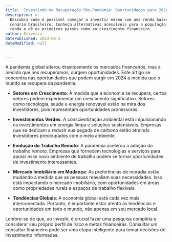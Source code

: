 ```yaml
---
title: 'Investindo na Recuperação Pós-Pandemia: Oportunidades para 2024'
description: >-
  Descubra como é possível começar a investir mesmo com uma renda baixa no
  cenário brasileiro. Conheça alternativas acessíveis para a população de baixa
  renda e dê os primeiros passos rumo ao crescimento financeiro.
author: Oliveira
datePublished: 2023-09-3
dateModified: null


---
```


A pandemia global alterou drasticamente os mercados financeiros, mas à medida que nos recuperamos, surgem oportunidades. Este artigo se concentra nas oportunidades que podem surgir em 2024 à medida que o mundo se recupera da pandemia.

* **Setores em Crescimento**: À medida que a economia se recupera, certos setores podem experimentar um crescimento significativo. Setores como tecnologia, saúde e energia renovável estão na mira dos investidores, pois representam oportunidades promissoras.

* **Investimentos Verdes**: A conscientização ambiental está impulsionando os investimentos em energia limpa e soluções sustentáveis. Empresas que se dedicam a reduzir sua pegada de carbono estão atraindo investidores preocupados com o meio ambiente.

* **Evolução do Trabalho Remoto**: A pandemia acelerou a adoção do trabalho remoto. Empresas que fornecem tecnologias e serviços para apoiar esse novo ambiente de trabalho podem se tornar oportunidades de investimento interessantes.

* **Mercado Imobiliário em Mudança**: As preferências de moradia estão mudando à medida que as pessoas reavaliam suas necessidades. Isso está impactando o mercado imobiliário, com oportunidades em áreas como propriedades rurais e espaços de trabalho flexíveis.

* **Tendências Globais**: A economia global está cada vez mais interconectada. Portanto, é importante estar atento às tendências e oportunidades em todo o mundo, não apenas em seu mercado local.

Lembre-se de que, ao investir, é crucial fazer uma pesquisa completa e considerar seu próprio perfil de risco e metas financeiras. Consultar um consultor financeiro pode ser uma etapa inteligente para tomar decisões de investimento informadas.
